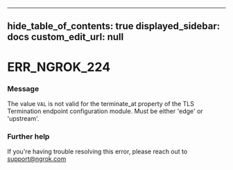 
---
hide_table_of_contents: true
displayed_sidebar: docs
custom_edit_url: null
---


# ERR_NGROK_224

### Message
The value `VAL` is not valid for the terminate_at property of the TLS Termination endpoint configuration module. Must be either 'edge' or 'upstream'.

### Further help
If you're having trouble resolving this error, please reach out to [support@ngrok.com](mailto:support@ngrok.com?subject=Help%20with%20ERR_NGROK_224)


<ErrorDetails error='err_ngrok_224' />
